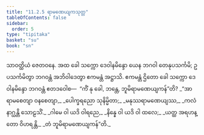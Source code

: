 ```yaml
---
title: "11.2.5 ရာမဏေယျကသုတ္တ"
tableOfContents: false
sidebar:
  order: 5
type: "tipitaka"
basket: "su"
book: "sn"
---
```



<DynamicBreadcrumb />

<Division number="261" book="sn" e="ch" v="18" p="318">

<Paragraph number="1646" book="sn">
သာဝတ္ထိယံ ဇေတဝနေ. အထ ခေါ သက္ကော ဒေဝါနမိန္ဒော ယေန ဘဂဝါ တေနုပသင်္ကမိ; ဥပသင်္ကမိတွာ ဘဂဝန္တံ အဘိဝါဒေတွာ ဧကမန္တံ အဋ္ဌာသိ. ဧကမန္တံ ဌိတော ခေါ သက္ကော ဒေဝါနမိန္ဒော ဘဂဝန္တံ ဧတဒဝေါစ—  “ကိံ နု ခေါ, ဘန္တေ, ဘူမိရာမဏေယျကန်”တိ?
</Paragraph>

<Paragraph number="1647" type="verses" book="sn">
_“အာရာမစေတျာ ဝနစေတျာ,_  
_ပေါက္ခရညော သုနိမ္မိတာ;_  
_မနုဿရာမဏေယျဿ,_  
_ကလံ နာဂ္ဃန္တိ သောဠသိံ._  

</Paragraph>

<Paragraph number="1648" type="verses" book="sn">
_ဂါမေ ဝါ ယဒိ ဝါရညေ,_  
_နိန္နေ ဝါ ယဒိ ဝါ ထလေ;_  
_ယတ္ထ အရဟန္တော ဝိဟရန္တိ,_  
_တံ ဘူမိရာမဏေယျကန်”တိ._
</Paragraph>
</Division>
